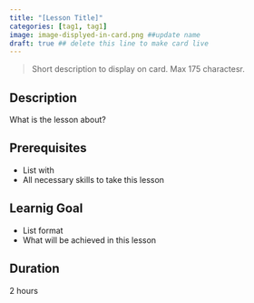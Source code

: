 ```yaml
---
title: "[Lesson Title]"
categories: [tag1, tag1]
image: image-displyed-in-card.png ##update name
draft: true ## delete this line to make card live
---
```


> Short description to display on card. Max 175 charactesr.

## Description
What is the lesson about?

## Prerequisites
- List with
- All necessary skills to take this lesson

## Learnig Goal
- List format
- What will be achieved in this lesson

## Duration
2 hours